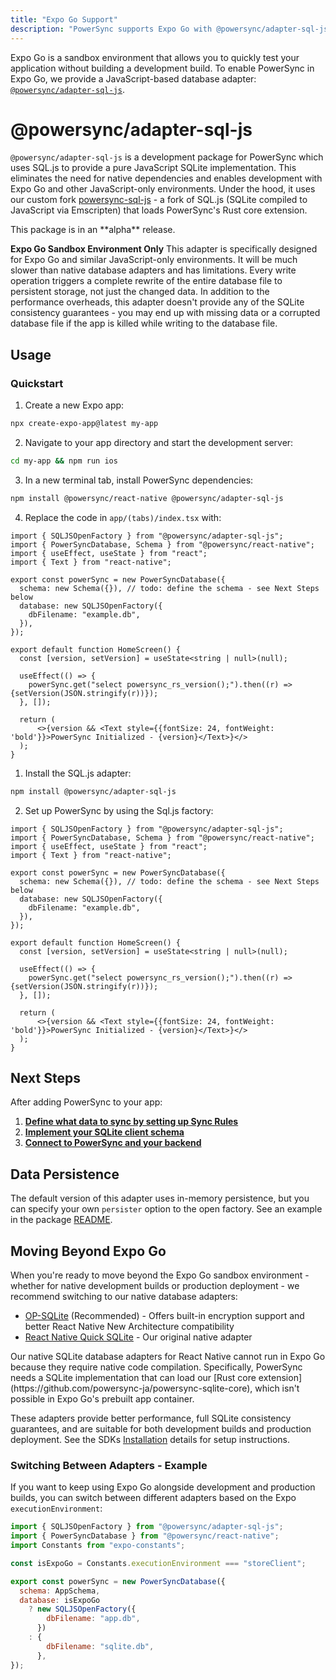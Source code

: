 ```yaml
---
title: "Expo Go Support"
description: "PowerSync supports Expo Go with @powersync/adapter-sql-js"
---
```


Expo Go is a sandbox environment that allows you to quickly test your application without building a development build. To enable PowerSync in Expo Go, we provide a JavaScript-based database adapter: [`@powersync/adapter-sql-js`](https://www.npmjs.com/package/@powersync/adapter-sql-js).

# @powersync/adapter-sql-js

`@powersync/adapter-sql-js` is a development package for PowerSync which uses SQL.js to provide a pure JavaScript SQLite implementation. This eliminates the need for native dependencies and enables development with Expo Go and other JavaScript-only environments. Under the hood, it uses our custom fork [powersync-sql-js](https://github.com/powersync-ja/powersync-sql-js) - a fork of SQL.js (SQLite compiled to JavaScript via Emscripten) that loads PowerSync's Rust core extension.

<Warning>
  This package is in an **alpha** release.

  **Expo Go Sandbox Environment Only** This adapter is specifically designed for Expo Go and similar JavaScript-only environments. It will be much slower than native database adapters and has limitations. Every write operation triggers a complete rewrite of the entire database file to persistent storage, not just the changed data. In addition to the performance overheads, this adapter doesn't provide any of the SQLite consistency guarantees - you may end up with missing data or a corrupted database file if the app is killed while writing to the database file.
</Warning>

## Usage

<Tabs>
<Tab title="New App">

### Quickstart

1. Create a new Expo app:
```bash
npx create-expo-app@latest my-app
```

2. Navigate to your app directory and start the development server:
```bash
cd my-app && npm run ios
```

3. In a new terminal tab, install PowerSync dependencies:
```bash
npm install @powersync/react-native @powersync/adapter-sql-js
```

4. Replace the code in `app/(tabs)/index.tsx` with:

```tsx app/(tabs)/index.tsx
import { SQLJSOpenFactory } from "@powersync/adapter-sql-js";
import { PowerSyncDatabase, Schema } from "@powersync/react-native";
import { useEffect, useState } from "react";
import { Text } from "react-native";

export const powerSync = new PowerSyncDatabase({
  schema: new Schema({}), // todo: define the schema - see Next Steps below
  database: new SQLJSOpenFactory({
    dbFilename: "example.db",
  }),
});

export default function HomeScreen() {
  const [version, setVersion] = useState<string | null>(null);

  useEffect(() => {
    powerSync.get("select powersync_rs_version();").then((r) => {setVersion(JSON.stringify(r))});
  }, []);

  return (
      <>{version && <Text style={{fontSize: 24, fontWeight: 'bold'}}>PowerSync Initialized - {version}</Text>}</>
  );
}
```

</Tab>
<Tab title="Existing App">

1. Install the SQL.js adapter:
```bash
npm install @powersync/adapter-sql-js
```

2. Set up PowerSync by using the Sql.js factory:

```tsx SystemProvider.tsx
import { SQLJSOpenFactory } from "@powersync/adapter-sql-js";
import { PowerSyncDatabase, Schema } from "@powersync/react-native";
import { useEffect, useState } from "react";
import { Text } from "react-native";

export const powerSync = new PowerSyncDatabase({
  schema: new Schema({}), // todo: define the schema - see Next Steps below
  database: new SQLJSOpenFactory({
    dbFilename: "example.db",
  }),
});

export default function HomeScreen() {
  const [version, setVersion] = useState<string | null>(null);

  useEffect(() => {
    powerSync.get("select powersync_rs_version();").then((r) => {setVersion(JSON.stringify(r))});
  }, []);

  return (
      <>{version && <Text style={{fontSize: 24, fontWeight: 'bold'}}>PowerSync Initialized - {version}</Text>}</>
  );
}
```

</Tab>
</Tabs>

## Next Steps

After adding PowerSync to your app:

1. [**Define what data to sync by setting up Sync Rules**](/usage/sync-rules) 
2. [**Implement your SQLite client schema**](/client-sdk-references/react-native-and-expo#1-define-the-schema)
3. [**Connect to PowerSync and your backend**](/client-sdk-references/react-native-and-expo#3-integrate-with-your-backend)

## Data Persistence

The default version of this adapter uses in-memory persistence, but you can specify your own `persister` option to the open factory.
See an example in the package [README](https://www.npmjs.com/package/@powersync/adapter-sql-js).

## Moving Beyond Expo Go

When you're ready to move beyond the Expo Go sandbox environment - whether for native development builds or production deployment - we recommend switching to our native database adapters:

- [OP-SQLite](https://www.npmjs.com/package/@powersync/op-sqlite) (Recommended) - Offers built-in encryption support and better React Native New Architecture compatibility
- [React Native Quick SQLite](https://www.npmjs.com/package/@journeyapps/react-native-quick-sqlite) - Our original native adapter

<Info>
  Our native SQLite database adapters for React Native cannot run in Expo Go because they require native code compilation. Specifically, PowerSync needs a SQLite implementation that can load our [Rust core extension](https://github.com/powersync-ja/powersync-sqlite-core), which isn't possible in Expo Go's prebuilt app container. 
</Info>

These adapters provide better performance, full SQLite consistency guarantees, and are suitable for both development builds and production deployment. See the SDKs [Installation](/client-sdk-references/react-native-and-expo#install-peer-dependencies) details for setup instructions.

### Switching Between Adapters - Example

If you want to keep using Expo Go alongside development and production builds, you can switch between different adapters based on the Expo `executionEnvironment`:

```js SystemProvider.tsx
import { SQLJSOpenFactory } from "@powersync/adapter-sql-js";
import { PowerSyncDatabase } from "@powersync/react-native";
import Constants from "expo-constants";

const isExpoGo = Constants.executionEnvironment === "storeClient";

export const powerSync = new PowerSyncDatabase({
  schema: AppSchema,
  database: isExpoGo
    ? new SQLJSOpenFactory({
        dbFilename: "app.db",
      })
    : {
        dbFilename: "sqlite.db",
      },
});
```